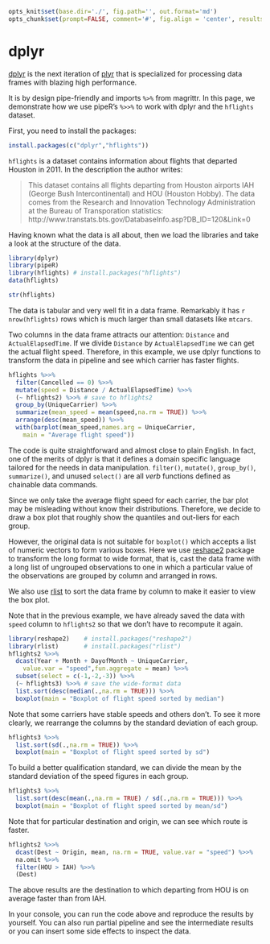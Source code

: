 ```r
opts_knit$set(base.dir='./', fig.path='', out.format='md')
opts_chunk$set(prompt=FALSE, comment='#', fig.align = 'center', results='markup')
```

# dplyr

[dplyr](https://github.com/hadley/dplyr) is the next iteration of [plyr](https://github.com/hadley/plyr) that is specialized for processing data frames with blazing high performance.

It is by design pipe-friendly and imports `%>%` from magrittr. In this page, we demonstrate how we use pipeR's `%>>%` to work with dplyr and the `hflights` dataset.

First, you need to install the packages:

```r
install.packages(c("dplyr","hflights"))
```

`hflights` is a dataset contains information about flights that departed Houston in 2011. In the description the author writes:

> This dataset contains all flights departing from Houston airports IAH (George Bush Intercontinental) and HOU (Houston Hobby). The data comes from the Research and Innovation Technology Administration at the Bureau of Transporation statistics: http://www.transtats.bts.gov/DatabaseInfo.asp?DB_ID=120&Link=0

Having known what the data is all about, then we load the libraries and take a look at the structure of the data.

```r
library(dplyr)
library(pipeR)
library(hflights) # install.packages("hflights")
data(hflights)
```

```r
str(hflights)
```

The data is tabular and very well fit in a data frame. Remarkably it has `r nrow(hflights)` rows which is much larger than small datasets like `mtcars`.

Two columns in the data frame attracts our attention: `Distance` and `ActualElapsedTime`. If we divide `Distance` by `ActualElapsedTime` we can get the actual flight speed. Therefore, in this example, we use dplyr functions to transform the data in pipeline and see which carrier has faster flights.

```r
hflights %>>% 
  filter(Cancelled == 0) %>>%
  mutate(speed = Distance / ActualElapsedTime) %>>%
  (~ hflights2) %>>% # save to hflights2
  group_by(UniqueCarrier) %>>%
  summarize(mean_speed = mean(speed,na.rm = TRUE)) %>>%
  arrange(desc(mean_speed)) %>>%
  with(barplot(mean_speed,names.arg = UniqueCarrier,
    main = "Average flight speed"))
```

The code is quite straightforward and almost close to plain English. In fact, one of the merits of dplyr is that it defines a domain specific language tailored for the needs in data manipulation. `filter()`, `mutate()`, `group_by()`, `summarize()`, and unused `select()` are all *verb* functions defined as chainable data commands.

Since we only take the average flight speed for each carrier, the bar plot may be misleading without know their distributions. Therefore, we decide to draw a box plot that roughly show the quantiles and out-liers for each group.

However, the original data is not suitable for `boxplot()` which accepts a list of numeric vectors to form various boxes. Here we use [reshape2](https://github.com/hadley/reshape) package to transform the long format to wide format, that is, cast the data frame with a long list of ungrouped observations to one in which a particular value of the observations are grouped by column and arranged in rows.

We also use [rlist](http://renkun.me/rlist) to sort the data frame by column to make it easier to view the box plot.

Note that in the previous example, we have already saved the data with `speed` column to `hflights2` so that we don't have to recompute it again.

```r
library(reshape2)    # install.packages("reshape2")
library(rlist)       # install.packages("rlist")
hflights2 %>>% 
  dcast(Year + Month + DayofMonth ~ UniqueCarrier,
    value.var = "speed",fun.aggregate = mean) %>>%
  subset(select = c(-1,-2,-3)) %>>%
  (~ hflights3) %>>% # save the wide-format data
  list.sort(desc(median(.,na.rm = TRUE))) %>>%
  boxplot(main = "Boxplot of flight speed sorted by median")
```

Note that some carriers have stable speeds and others don't. To see it more clearly, we rearrange the columns by the standard deviation of each group.

```r
hflights3 %>>%
  list.sort(sd(.,na.rm = TRUE)) %>>%
  boxplot(main = "Boxplot of flight speed sorted by sd")
```

To build a better qualification standard, we can divide the mean by the standard deviation of the speed figures in each group.

```r
hflights3 %>>%
  list.sort(desc(mean(.,na.rm = TRUE) / sd(.,na.rm = TRUE))) %>>%
  boxplot(main = "Boxplot of flight speed sorted by mean/sd")
```

Note that for particular destination and origin, we can see which route is faster.

```r
hflights2 %>>%
  dcast(Dest ~ Origin, mean, na.rm = TRUE, value.var = "speed") %>>%
  na.omit %>>%
  filter(HOU > IAH) %>>%
  (Dest)
```

The above results are the destination to which departing from HOU is on average faster than from IAH.

In your console, you can run the code above and reproduce the results by yourself. You can also run partial pipeline and see the intermediate results or you can insert some side effects to inspect the data.

